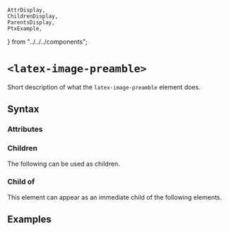     AttrDisplay,
    ChildrenDisplay,
    ParentsDisplay,
    PtxExample,
} from "../../../components";

# `<latex-image-preamble>`

Short description of what the `latex-image-preamble` element does.

## Syntax

### Attributes

<AttrDisplay name="latex-image-preamble" />

### Children

The following can be used as children.

<ChildrenDisplay name="latex-image-preamble" />

### Child of

This element can appear as an immediate child of the following elements.

<ParentsDisplay name="latex-image-preamble" />

## Examples

    